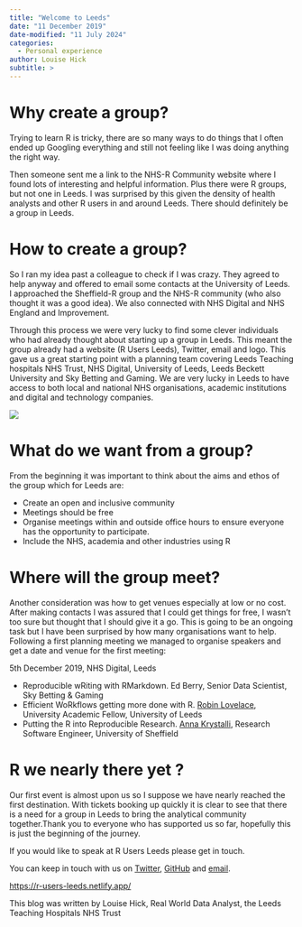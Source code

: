 ```yaml
---
title: "Welcome to Leeds"
date: "11 December 2019"
date-modified: "11 July 2024"
categories:
  - Personal experience
author: Louise Hick
subtitle: >
---
```


# Why create a group?

Trying to learn R is tricky, there are so many ways to do things that I often ended up Googling everything and still not feeling like I was doing anything the right way.

Then someone sent me a link to the NHS-R Community website where I found lots of interesting and helpful information. Plus there were R groups, but not one in Leeds. I was surprised by this given the density of health analysts and other R users in and around Leeds. There should definitely be a group in Leeds.

# How to create a group?

So I ran my idea past a colleague to check if I was crazy. They agreed to help anyway and offered to email some contacts at the University of Leeds. I approached the Sheffield-R group and the NHS-R community (who also thought it was a good idea). We also connected with NHS Digital and NHS England and Improvement.

Through this process we were very lucky to find some clever individuals who had already thought about starting up a group in Leeds. This meant the group already had a website (R Users Leeds), Twitter, email and logo. This gave us a great starting point with a planning team covering Leeds Teaching hospitals NHS Trust, NHS Digital, University of Leeds, Leeds Beckett University and Sky Betting and Gaming. We are very lucky in Leeds to have access to both local and national NHS organisations, academic institutions and digital and technology companies.

![](img/Leeds-User-Group-1024x724.jpg){fig-alt="Hex sticker for R users Leeds with 3 chart lines with a right skew"}

# What do we want from a group?

From the beginning it was important to think about the aims and ethos of the group which for Leeds are:

- Create an open and inclusive community
- Meetings should be free
- Organise meetings within and outside office hours to ensure everyone has the opportunity to participate.
- Include the NHS, academia and other industries using R

# Where will the group meet?

Another consideration was how to get venues especially at low or no cost. After making contacts I was assured that I could get things for free, I wasn't too sure but thought that I should give it a go. This is going to be an ongoing task but I have been surprised by how many organisations want to help. Following a first planning meeting we managed to organise speakers and get a date and venue for the first meeting:

5th December 2019, NHS Digital, Leeds

- Reproducible wRiting with RMarkdown. Ed Berry, Senior Data Scientist, Sky Betting & Gaming
- Efficient WoRkflows getting more done with R. [Robin Lovelace](https://www.robinlovelace.net/), University Academic Fellow, University of Leeds
- Putting the R into Reproducible Research. [Anna Krystalli](https://annakrystalli.me/), Research Software Engineer, University of Sheffield

# R we nearly there yet ?

Our first event is almost upon us so I suppose we have nearly reached the first destination. With tickets booking up quickly it is clear to see that there is a need for a group in Leeds to bring the analytical community together.Thank you to everyone who has supported us so far, hopefully this is just the beginning of the journey.

If you would like to speak at R Users Leeds please get in touch.

You can keep in touch with us on [Twitter](https://twitter.com/r_users_leeds), [GitHub](https://github.com/r-leeds) and [email](mailto:r.users.leeds@gmail.com).

<https://r-users-leeds.netlify.app/>

This blog was written by Louise Hick, Real World Data Analyst, the Leeds Teaching Hospitals NHS Trust
